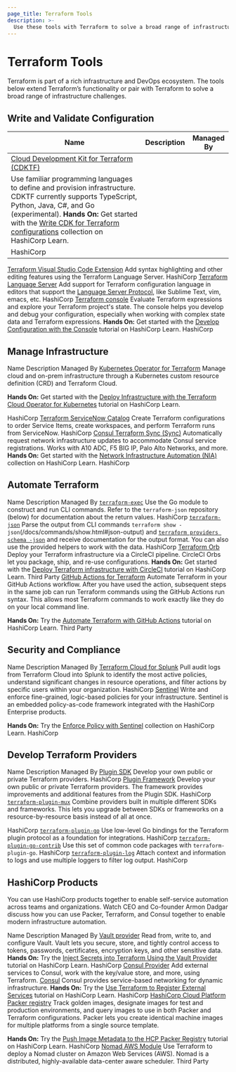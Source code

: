 ```yaml
---
page_title: Terraform Tools
description: >-
  Use these tools with Terraform to solve a broad range of infrastructure and DevOps challenges.
---
```


# Terraform Tools
Terraform is part of a rich infrastructure and DevOps ecosystem. The tools below extend Terraform’s functionality or pair with Terraform to solve a broad range of infrastructure challenges.

## Write and Validate Configuration

|Name | Description |Managed By|
|-----|------------|-----------|
|[Cloud Development Kit for Terraform (CDKTF)](/docs/cdktf/index.html)|
Use familiar programming languages to define and provision infrastructure. CDKTF currently supports TypeScript, Python, Java, C#, and Go (experimental). **Hands On:** Get started with the [Write CDK for Terraform configurations](https://learn.hashicorp.com/collections/terraform/cdktf) collection on HashiCorp Learn.|
HashiCorp|

[Terraform Visual Studio Code Extension](https://marketplace.visualstudio.com/items?itemName=HashiCorp.terraform)
Add syntax highlighting and other editing features using the Terraform Language Server.
HashiCorp
 [Terraform Language Server](https://github.com/hashicorp/terraform-ls)
Add support for Terraform configuration language in editors that support the [Language Server Protocol](https://microsoft.github.io/language-server-protocol/), like Sublime Text, vim, emacs, etc.
HashiCorp
[Terraform console](https://www.terraform.io/docs/cli/commands/console.html)
Evaluate Terraform expressions and explore your Terraform project's state. The console helps you develop and debug your configuration, especially when working with complex state data and Terraform expressions.
**Hands On:** Get started with the [Develop Configuration with the Console](https://learn.hashicorp.com/tutorials/terraform/console) tutorial on HashiCorp Learn.
HashiCorp


## Manage Infrastructure

Name
Description
Managed By
[Kubernetes Operator for Terraform](https://github.com/hashicorp/terraform-k8s)
Manage cloud and on-prem infrastructure through a Kubernetes custom resource definition (CRD) and Terraform Cloud.

 **Hands On:** Get started with the [Deploy Infrastructure with the Terraform Cloud Operator for Kubernetes](https://learn.hashicorp.com/tutorials/terraform/kubernetes-operator) tutorial on HashiCorp Learn.


HashiCorp
[Terraform ServiceNow Catalog](/docs/cloud/integrations/service-now/index.html)
Create Terraform configurations to order Service Items, create workspaces, and perform Terraform runs from ServiceNow.
HashiCorp
[Consul Terraform Sync (Sync)](https://github.com/hashicorp/consul-terraform-sync)
Automatically request network infrastructure updates to accommodate Consul service registrations. Works with A10 ADC, F5 BIG IP, Palo Alto Networks, and more.
**Hands On:** Get started with the [Network Infrastructure Automation (NIA)](https://learn.hashicorp.com/collections/consul/network-infrastructure-automation) collection on HashiCorp Learn.
HashiCorp


## Automate Terraform

Name
Description
Managed By
 [`terraform-exec`](https://github.com/hashicorp/terraform-exec)
Use the Go module to construct and run CLI commands. Refer to the `terraform-json` repository (below) for documentation about the return values.
HashiCorp
 [`terraform-json`](https://github.com/hashicorp/terraform-json)
Parse the output from CLI commands `terraform show -json`(/docs/commands/show.html#json-output) and [`terraform providers schema -json`](/docs/commands/providers/schema.html#json) and receive documentation for the output format. You can also use the provided helpers to work with the data.
HashiCorp
[Terraform Orb](https://circleci.com/developer/orbs/orb/circleci/terraform)
Deploy your Terraform infrastructure via a CircleCI pipeline. CircleCI Orbs let you package, ship, and re-use configurations.
**Hands On:** Get started with the [Deploy Terraform infrastructure with CircleCI](https://learn.hashicorp.com/tutorials/terraform/circle-ci) tutorial on HashiCorp Learn.
Third Party
[GitHub Actions for Terraform](https://github.com/hashicorp/setup-terraform)
Automate Terraform in your GitHub Actions workflow. After you have used the action, subsequent steps in the same job can run Terraform commands using the GitHub Actions run syntax. This allows most Terraform commands to work exactly like they do on your local command line.


**Hands On:** Try the [Automate Terraform with GitHub Actions](https://learn.hashicorp.com/tutorials/terraform/github-actions) tutorial on HashiCorp Learn.
Third Party


## Security and Compliance

Name
Description
Managed By
[Terraform Cloud for Splunk](/docs/cloud/integrations/splunk/index.html)
Pull audit logs from Terraform Cloud into Splunk to identify the most active policies, understand significant changes in resource operations, and filter actions by specific users within your organization.
HashiCorp
[Sentinel](https://www.terraform.io/docs/cloud/sentinel/index.html)
Write and enforce fine-grained, logic-based policies for your infrastructure. Sentinel is an embedded policy-as-code framework integrated with the HashiCorp Enterprise products.

**Hands On:** Try the [Enforce Policy with Sentinel](https://learn.hashicorp.com/collections/terraform/policy) collection on HashiCorp Learn.
HashiCorp


## Develop Terraform Providers

Name
Description
Managed By
[Plugin SDK](/docs/extend/sdkv2-intro.html)
Develop your own public or private Terraform providers.
HashiCorp
[Plugin Framework](/docs/plugin/framework/index.html)
Develop your own public or private Terraform providers. The framework provides improvements and additional features from the Plugin SDK.
HashiCorp
[`terraform-plugin-mux`](https://github.com/hashicorp/terraform-plugin-mux)
Combine providers built in multiple different SDKs and frameworks. This lets you upgrade between SDKs or frameworks on a resource-by-resource basis instead of all at once.


HashiCorp
[`terraform-plugin-go`](https://github.com/hashicorp/terraform-plugin-go)
Use low-level Go bindings for the Terraform plugin protocol as a foundation for integrations.
HashiCorp
[`terraform-plugin-go-contrib`](https://github.com/hashicorp/terraform-plugin-go-contrib)
Use this set of common code packages with `terraform-plugin-go`.
HashiCorp
[`terraform-plugin-log`](https://github.com/hashicorp/terraform-plugin-log)
Attach context and information to logs and use multiple loggers to filter log output.
HashiCorp


## HashiCorp Products
You can use HashiCorp products together to enable self-service automation across teams and organizations. Watch CEO and Co-founder Armon Dadgar discuss how you can use Packer, Terraform, and Consul together to enable modern infrastructure automation.

Name
Description
Managed By
[Vault provider](https://registry.terraform.io/providers/hashicorp/vault/latest/docs)
Read from, write to, and configure Vault. Vault lets you secure, store, and tightly control access to tokens, passwords, certificates, encryption keys, and other sensitive data.
**Hands On:** Try the [Inject Secrets into Terraform Using the Vault Provider](https://learn.hashicorp.com/tutorials/cloud/terraform-hcp-provider-vault) tutorial on HashiCorp Learn.
HashiCorp
[Consul Provider](https://registry.terraform.io/providers/hashicorp/consul/latest)
Add external services to Consul, work with the key/value store, and more, using Terraform. [Consul](https://www.consul.io/) Consul provides service-based networking for dynamic infrastructure.
**Hands On:** Try the [Use Terraform to Register External Services](https://learn.hashicorp.com/tutorials/consul/terraform-consul-provider) tutorial on HashiCorp Learn.
HashiCorp
[HashiCorp Cloud Platform Packer registry](https://cloud.hashicorp.com/docs/packer)
Track golden images, designate images for test and production environments, and query images to use in both Packer and Terraform configurations. Packer lets you create identical machine images for multiple platforms from a single source template.

**Hands On:** Try the [Push Image Metadata to the HCP Packer Registry](https://learn.hashicorp.com/tutorials/packer/hcp-push-image-metadata) tutorial on HashiCorp Learn.
HashiCorp
[Nomad AWS Module](https://registry.terraform.io/modules/hashicorp/nomad/aws/latest)
Use Terraform to deploy a Nomad cluster on Amazon Web Services (AWS). Nomad is a distributed, highly-available data-center aware scheduler.
Third Party


